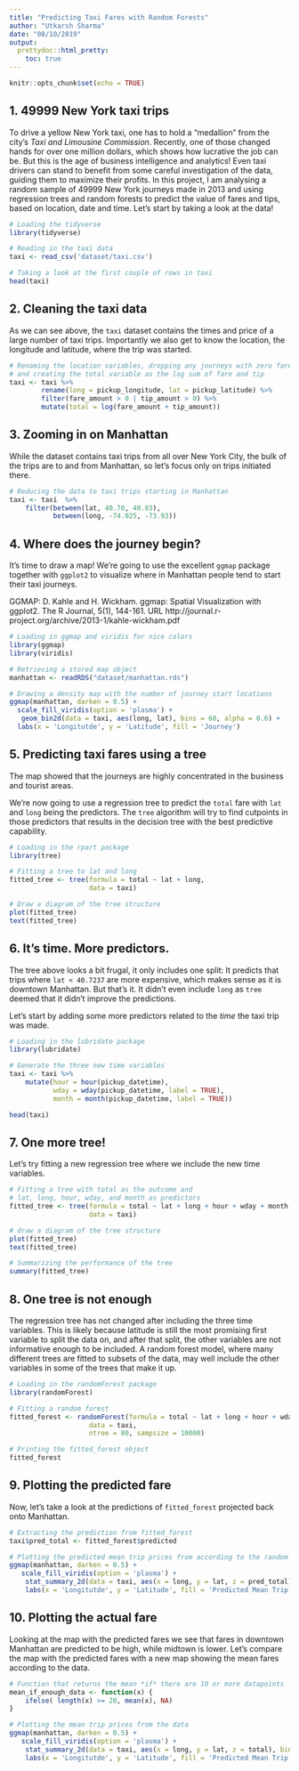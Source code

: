 ```yaml
---
title: "Predicting Taxi Fares with Random Forests"
author: "Utkarsh Sharma"
date: "08/10/2019"
output: 
  prettydoc::html_pretty:
    toc: true
---
```


```r
knitr::opts_chunk$set(echo = TRUE)
```

## 1. 49999 New York taxi trips
To drive a yellow New York taxi, one has to hold a "medallion" from the city's <em>Taxi and Limousine Commission</em>. Recently, one of those changed hands for over one million dollars, which shows how lucrative the job can be.
But this is the age of business intelligence and analytics! Even taxi drivers can stand to benefit from some careful investigation of the data, guiding them to maximize their profits. In this project, I am analysing a random sample of 49999 New York journeys made in 2013 and using regression trees and random forests to predict the value of fares and tips, based on location, date and time.
Let's start by taking a look at the data!

```r
# Loading the tidyverse
library(tidyverse)

# Reading in the taxi data
taxi <- read_csv('dataset/taxi.csv')

# Taking a look at the first couple of rows in taxi
head(taxi)
```

## 2. Cleaning the taxi data
<p>As we can see above, the <code>taxi</code> dataset contains the times and price of a large number of taxi trips. Importantly we also get to know the location, the longitude and latitude, where the trip was started.</p> 

```r
# Renaming the location variables, dropping any journeys with zero fares and zero tips,
# and creating the total variable as the log sum of fare and tip
taxi <- taxi %>% 
        rename(long = pickup_longitude, lat = pickup_latitude) %>%
        filter(fare_amount > 0 | tip_amount > 0) %>% 
        mutate(total = log(fare_amount + tip_amount))
```

## 3. Zooming in on Manhattan
<p>While the dataset contains taxi trips from all over New York City, the bulk of the trips are to and from Manhattan, so let's focus only on trips initiated there.</p>

```r
# Reducing the data to taxi trips starting in Manhattan
taxi <- taxi  %>% 
    filter(between(lat, 40.70, 40.83), 
           between(long, -74.025, -73.93))
```

## 4. Where does the journey begin?
<p>It's time to draw a map! We're going to use the excellent <code>ggmap</code> package together with <code>ggplot2</code> to visualize where in Manhattan people tend to start their taxi journeys.</p>

GGMAP: D. Kahle and H. Wickham. ggmap: Spatial Visualization with ggplot2. The R Journal, 5(1), 144-161. URL http://journal.r-project.org/archive/2013-1/kahle-wickham.pdf


```r
# Loading in ggmap and viridis for nice colors
library(ggmap)
library(viridis)

# Retrieving a stored map object
manhattan <- readRDS("dataset/manhattan.rds")

# Drawing a density map with the number of journey start locations
ggmap(manhattan, darken = 0.5) +
  scale_fill_viridis(option = 'plasma') +
   geom_bin2d(data = taxi, aes(long, lat), bins = 60, alpha = 0.6) +
  labs(x = 'Longitutde', y = 'Latitude', fill = 'Journey')
```

## 5. Predicting taxi fares using a tree
<p>The map showed that the journeys are highly concentrated in the business and tourist areas. </p>
<p>We're now going to use a regression tree to predict the <code>total</code> fare with <code>lat</code> and <code>long</code> being the predictors. The <code>tree</code> algorithm will try to find cutpoints in those predictors that results in the decision tree with the best predictive capability. </p>

```r
# Loading in the rpart package
library(tree) 

# Fitting a tree to lat and long
fitted_tree <- tree(formula = total ~ lat + long,
                    data = taxi)

# Draw a diagram of the tree structure
plot(fitted_tree)
text(fitted_tree)
```

## 6. It's time. More predictors.
<p>The tree above looks a bit frugal, it only includes one split: It predicts that trips where <code>lat &lt; 40.7237</code> are more expensive, which makes sense as it is downtown Manhattan. But that's it. It didn't even include <code>long</code> as <code>tree</code> deemed that it didn't improve the predictions.
<p>Let's start by adding some more predictors related to the <em>time</em> the taxi trip was made.</p>

```r
# Loading in the lubridate package
library(lubridate)

# Generate the three new time variables
taxi <- taxi %>% 
    mutate(hour = hour(pickup_datetime), 
           wday = wday(pickup_datetime, label = TRUE), 
           month = month(pickup_datetime, label = TRUE))

head(taxi)
```

## 7. One more tree!
<p>Let's try fitting a new regression tree where we include the new time variables.</p>

```r
# Fitting a tree with total as the outcome and 
# lat, long, hour, wday, and month as predictors
fitted_tree <- tree(formula = total ~ lat + long + hour + wday + month,
                    data = taxi)

# draw a diagram of the tree structure
plot(fitted_tree)
text(fitted_tree)

# Summarizing the performance of the tree
summary(fitted_tree)
```

## 8. One tree is not enough
<p>The regression tree has not changed after including the three time variables. This is likely because latitude is still the most promising first variable to split the data on, and after that split, the other variables are not informative enough to be included. A random forest model, where many different trees are fitted to subsets of the data, may well include the other variables in some of the trees that make it up. </p>

```r
# Loading in the randomForest package
library(randomForest)

# Fitting a random forest
fitted_forest <- randomForest(formula = total ~ lat + long + hour + wday + month,
                    data = taxi,
                    ntree = 80, sampsize = 10000)

# Printing the fitted_forest object
fitted_forest
```

## 9. Plotting the predicted fare
<p>Now, let's take a look at the predictions of <code>fitted_forest</code> projected back onto Manhattan.</p>

```r
# Extracting the prediction from fitted_forest
taxi$pred_total <- fitted_forest$predicted

# Plotting the predicted mean trip prices from according to the random forest
ggmap(manhattan, darken = 0.5) +
   scale_fill_viridis(option = 'plasma') +
    stat_summary_2d(data = taxi, aes(x = long, y = lat, z = pred_total), bins = 60, alpha = 0.6, fun = mean) +
    labs(x = 'Longitutde', y = 'Latitude', fill = 'Predicted Mean Trip Prices')
```

## 10. Plotting the actual fare
<p>Looking at the map with the predicted fares we see that fares in downtown Manhattan are predicted to be high, while midtown is lower. Let's compare the map with the predicted fares with a new map showing the mean fares according to the data.</p>

```r
# Function that returns the mean *if* there are 10 or more datapoints
mean_if_enough_data <- function(x) { 
    ifelse( length(x) >= 20, mean(x), NA) 
}

# Plotting the mean trip prices from the data
ggmap(manhattan, darken = 0.5) +
   scale_fill_viridis(option = 'plasma') +
    stat_summary_2d(data = taxi, aes(x = long, y = lat, z = total), bins = 60, alpha = 0.6, fun = mean_if_enough_data) +
    labs(x = 'Longitutde', y = 'Latitude', fill = 'Predicted Mean Trip Prices')
```